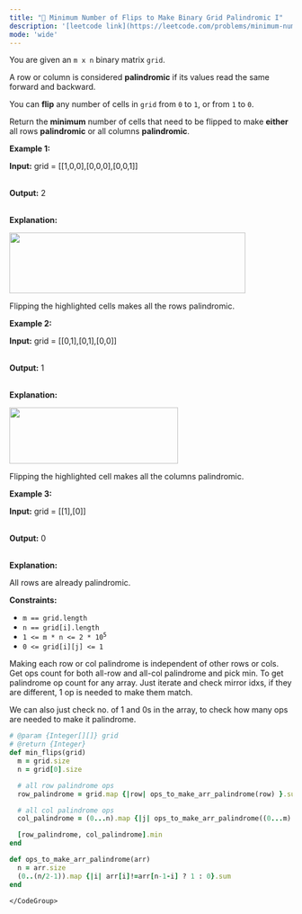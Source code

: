 ```yaml
---
title: "🧀 Minimum Number of Flips to Make Binary Grid Palindromic I"
description: '[leetcode link](https://leetcode.com/problems/minimum-number-of-flips-to-make-binary-grid-palindromic-i/description/)'
mode: 'wide'
---
```

<Tabs>
  <Tab title="Question" icon="circle-question" iconType="regular">
    <Card>
      <p>You are given an <code>m x n</code> binary matrix <code>grid</code>.</p>  <p>A row or column is considered <strong>palindromic</strong> if its values read the same forward and backward.</p>  <p>You can <strong>flip</strong> any number of cells in <code>grid</code> from <code>0</code> to <code>1</code>, or from <code>1</code> to <code>0</code>.</p>  <p>Return the <strong>minimum</strong> number of cells that need to be flipped to make <strong>either</strong> all rows <strong>palindromic</strong> or all columns <strong>palindromic</strong>.</p>   <p><strong class="example">Example 1:</strong></p>  <div class="example-block"> <p><strong>Input:</strong> <span class="example-io">grid = [[1,0,0],[0,0,0],[0,0,1]]</span></p>  <p><br/> <strong>Output:</strong> <span class="example-io">2</span></p>  <p><br/> <strong>Explanation:</strong></p>  <p><img alt="" src="https://assets.leetcode.com/uploads/2024/07/07/screenshot-from-2024-07-08-00-20-10.png" style="width: 420px; height: 108px;" /></p>  <p>Flipping the highlighted cells makes all the rows palindromic.</p> </div>  <p><strong class="example">Example 2:</strong></p>  <div class="example-block"> <p><strong>Input:</strong> <span class="example-io">grid = </span>[[0,1],[0,1],[0,0]]</p>  <p><br/> <strong>Output:</strong> <span class="example-io">1</span></p>  <p><br/> <strong>Explanation:</strong></p>  <p><img alt="" src="https://assets.leetcode.com/uploads/2024/07/07/screenshot-from-2024-07-08-00-31-23.png" style="width: 300px; height: 100px;" /></p>  <p>Flipping the highlighted cell makes all the columns palindromic.</p> </div>  <p><strong class="example">Example 3:</strong></p>  <div class="example-block"> <p><strong>Input:</strong> <span class="example-io">grid = [[1],[0]]</span></p>  <p><br/> <strong>Output:</strong> <span class="example-io">0</span></p>  <p><br/> <strong>Explanation:</strong></p>  <p>All rows are already palindromic.</p> </div>   <p><strong>Constraints:</strong></p>  <ul>  <li><code>m == grid.length</code></li>  <li><code>n == grid[i].length</code></li>  <li><code>1 &lt;= m * n &lt;= 2 * 10<sup>5</sup></code></li>  <li><code>0 &lt;= grid[i][j] &lt;= 1</code></li> </ul> 
    </Card>
  </Tab>
  <Tab title="Solution" icon="lightbulb" iconType="regular" >
    <Card>
      Making each row or col palindrome is independent of other rows or cols. Get ops count for both all-row and all-col palindrome and pick min. To get palindrome op count for any array.
Just iterate and check mirror idxs, if they are different, 1 op is needed to make them match.

We can also just check no. of 1 and 0s in the array, to check how many ops are needed to make it palindrome.
</Card>
  <Expandable title="code">
    <CodeGroup dropdown>
```ruby title="Minimum Number of Flips to Make Binary Grid Palindromic I" lines
# @param {Integer[][]} grid
# @return {Integer}
def min_flips(grid)
  m = grid.size
  n = grid[0].size

  # all row palindrome ops
  row_palindrome = grid.map {|row| ops_to_make_arr_palindrome(row) }.sum

  # all col palindrome ops
  col_palindrome = (0...n).map {|j| ops_to_make_arr_palindrome((0...m).map {|r| grid[r][j]}) }.sum

  [row_palindrome, col_palindrome].min
end

def ops_to_make_arr_palindrome(arr)
  n = arr.size
  (0..(n/2-1)).map {|i| arr[i]!=arr[n-1-i] ? 1 : 0}.sum
end
```
    </CodeGroup>
  </Expandable>
  </Tab>
</Tabs>